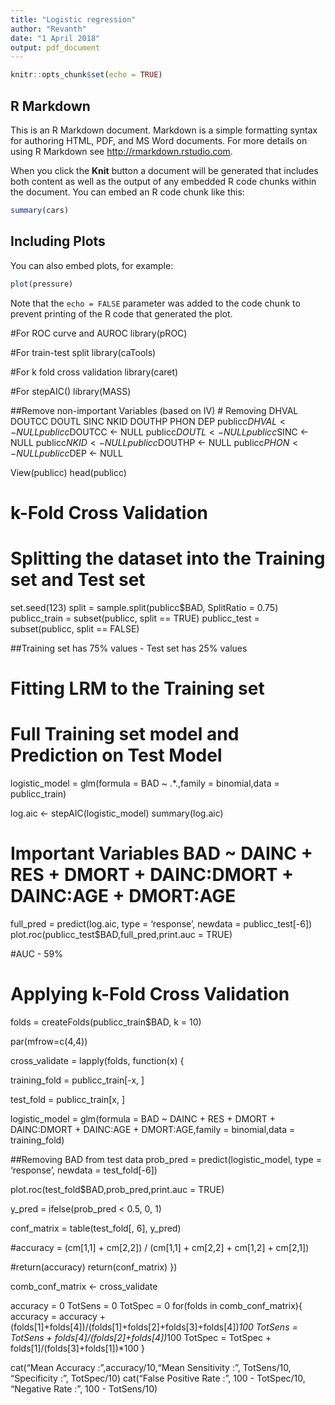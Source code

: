 ---
title: "Logistic regression"
author: "Revanth"
date: "1 April 2018"
output: pdf_document
---

```{r setup, include=FALSE}
knitr::opts_chunk$set(echo = TRUE)
```

## R Markdown

This is an R Markdown document. Markdown is a simple formatting syntax for authoring HTML, PDF, and MS Word documents. For more details on using R Markdown see <http://rmarkdown.rstudio.com>.

When you click the **Knit** button a document will be generated that includes both content as well as the output of any embedded R code chunks within the document. You can embed an R code chunk like this:

```{r cars}
summary(cars)
```

## Including Plots

You can also embed plots, for example:

```{r pressure, echo=FALSE}
plot(pressure)
```

Note that the `echo = FALSE` parameter was added to the code chunk to prevent printing of the R code that generated the plot.


#For ROC curve and AUROC
library(pROC)

#For train-test split
library(caTools)

#For k fold cross validation
library(caret)

#For stepAIC()
library(MASS)

##Remove non-important Variables (based on IV)
# Removing DHVAL DOUTCC DOUTL SINC NKID DOUTHP PHON DEP
publicc$DHVAL <- NULL
publicc$DOUTCC <- NULL
publicc$DOUTL <- NULL
publicc$SINC <- NULL
publicc$NKID <- NULL
publicc$DOUTHP <- NULL
publicc$PHON <- NULL
publicc$DEP <- NULL

View(publicc)
head(publicc)

# k-Fold Cross Validation

# Splitting the dataset into the Training set and Test set

set.seed(123)
split = sample.split(publicc$BAD, SplitRatio = 0.75)
publicc_train = subset(publicc, split == TRUE)
publicc_test = subset(publicc, split == FALSE)

##Training set has 75% values - Test set has 25% values

# Fitting LRM to the Training set
# Full Training set model and Prediction on Test Model
logistic_model = glm(formula = BAD ~ .*.,family = binomial,data = publicc_train)

log.aic <- stepAIC(logistic_model)
summary(log.aic)

# Important Variables BAD ~ DAINC + RES + DMORT + DAINC:DMORT + DAINC:AGE + DMORT:AGE

full_pred = predict(log.aic, type = 'response', newdata = publicc_test[-6])
plot.roc(publicc_test$BAD,full_pred,print.auc = TRUE)

#AUC - 59%


# Applying k-Fold Cross Validation


folds = createFolds(publicc_train$BAD, k = 10)

par(mfrow=c(4,4))


cross_validate = lapply(folds, function(x) {
  
  training_fold = publicc_train[-x, ]
  
  test_fold = publicc_train[x, ]
  
  logistic_model = glm(formula = BAD ~ DAINC + RES + DMORT + DAINC:DMORT + DAINC:AGE + DMORT:AGE,family = binomial,data = training_fold)
  
  ##Removing BAD from test data
  prob_pred = predict(logistic_model, type = 'response', newdata = test_fold[-6])
  
  plot.roc(test_fold$BAD,prob_pred,print.auc = TRUE)

  y_pred = ifelse(prob_pred < 0.5, 0, 1)
  
  conf_matrix = table(test_fold[, 6], y_pred)
  
  #accuracy = (cm[1,1] + cm[2,2]) / (cm[1,1] + cm[2,2] + cm[1,2] + cm[2,1])
  
  #return(accuracy)
  return(conf_matrix)
})


comb_conf_matrix <- cross_validate


accuracy = 0
TotSens = 0
TotSpec = 0
for(folds in comb_conf_matrix){
  accuracy = accuracy + (folds[1]+folds[4])/(folds[1]+folds[2]+folds[3]+folds[4])*100
  TotSens = TotSens + folds[4]/(folds[2]+folds[4])*100
  TotSpec = TotSpec + folds[1]/(folds[3]+folds[1])*100
}

cat("Mean Accuracy :",accuracy/10,"\n Mean Sensitivity :", TotSens/10, "\nMean Specificity :", TotSpec/10)
cat("False Positive Rate :", 100 - TotSpec/10, "\nFalse Negative Rate :", 100 - TotSens/10)


